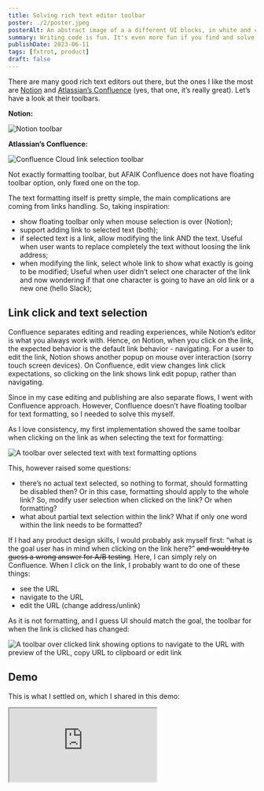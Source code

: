 ```yaml
---
title: Solving rich text editor toolbar
poster: ./2/poster.jpeg
posterAlt: An abstract image of a a different UI blocks, in white and cold colors.
summary: Writing code is fun. It's even more fun if you find and solve something with it. Let's check an example of building a floating toolbar for rich text editor.
publishDate: 2023-06-11
tags: [fxtrot, product]
draft: false
---
```



There are many good rich text editors out there, but the ones I like the most are [Notion](https://www.notion.so/) and [Atlassian’s Confluence](https://www.atlassian.com/software/confluence) (yes, that one, it’s really great). Let’s have a look at their toolbars.

**Notion:**

![Notion toolbar](./2/notion.png)

**Atlassian’s Confluence:**

![Confluence Cloud link selection toolbar](./2/confluence.png)

Not exactly formatting toolbar, but AFAIK Confluence does not have floating toolbar option, only fixed one on the top.

The text formatting itself is pretty simple, the main complications are coming from links handling. So, taking inspiration:

- show floating toolbar only when mouse selection is over (Notion);
- support adding link to selected text (both);
- if selected text is a link, allow modifying the link AND the text. Useful when user wants to replace completely the text without loosing the link address;
- when modifying the link, select whole link to show what exactly is going to be modified; Useful when user didn’t select one character of the link and now wondering if that one character is going to have an old link or a new one (hello Slack);

## Link click and text selection

Confluence separates editing and reading experiences, while Notion’s editor is what you always work with. Hence, on Notion, when you click on the link, the expected behavior is the default link behavior - navigating. For a user to edit the link, Notion shows another popup on mouse over interaction (sorry touch screen devices). On Confluence, edit view changes link click expectations, so clicking on the link shows link edit popup, rather than navigating.

Since in my case editing and publishing are also separate flows, I went with Confluence approach. However, Confluence doesn’t have floating toolbar for text formatting, so I needed to solve this myself.

As I love consistency, my first implementation showed the same toolbar when clicking on the link as when selecting the text for formatting:

![A toolbar over selected text with text formatting options](./2/first.png)

This, however raised some questions:

- there’s no actual text selected, so nothing to format, should formatting be disabled then? Or in this case, formatting should apply to the whole link? So, modify user selection when clicked on the link? Or when formatting?
- what about partial text selection within the link? What if only one word within the link needs to be formatted?

If I had any product design skills, I would probably ask myself first: “what is the goal user has in mind when clicking on the link here?” ~~and would try to guess a wrong answer for A/B testing~~. Here, I can simply rely on Confluence. When I click on the link, I probably want to do one of these things:

- see the URL
- navigate to the URL
- edit the URL (change address/unlink)

As it is not formatting, and I guess UI should match the goal, the toolbar for when the link is clicked has changed:

![A toolbar over clicked link showing options to navigate to the URL with preview of the URL, copy URL to clipboard or edit link](./2/second.png)

## Demo

This is what I settled on, which I shared in this demo:

<iframe
  src="https://stackblitz.com/edit/github-pg44ec?ctl=1&embed=1&file=packages%2Feditor%2Fsrc%2Fplugins%2Ftoolbar%2Fstate.ts&hideExplorer=1&hideNavigation=1&theme=dark&view=preview"
  class="w-full h-[500px]"
/>

## Other options

There are many things I can try out now:

- Inline edit with Open in a new tab as a separate icon button:

![a toolbar over clicked link with a different layout: URL preview shows as editable, Edit button is replaced with open in a new tab](./2/different-link-click.png)

- More controls like in Confluence? Or keep consistent link editing experience?

![a toolbar over selected text with link editor popup open, showing options to rename the link or change it's address. It has icon buttons inside to copy link, unlink text, or open in a new tab](./2/edit-window.png)

- Where should be Copy button then? In both places, or in Link Edit popup only when coming from text formatting?

In the later posts I will go over the challenges of writing such toolbar, hopefully showing the complexity of developing for browsers.
